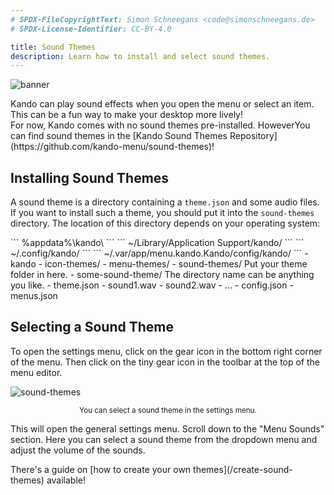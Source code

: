 ```yaml
---
# SPDX-FileCopyrightText: Simon Schneegans <code@simonschneegans.de>
# SPDX-License-Identifier: CC-BY-4.0

title: Sound Themes
description: Learn how to install and select sound themes.
---
```



![banner](../../assets/banners/banner09.png)

<Intro>
Kando can play sound effects when you open the menu or select an item.
This can be a fun way to make your desktop more lively!
</Intro>

<Aside type="tip" title="Get sound themes online!">
For now, Kando comes with no sound themes pre-installed.
HoweverYou can find sound themes in the [Kando Sound Themes Repository](https://github.com/kando-menu/sound-themes)!
</Aside>

## <Icon name="solar:cloud-download-bold-duotone" class="inline-icon" /> Installing Sound Themes

A sound theme is a directory containing a `theme.json` and some audio files.
If you want to install such a theme, you should put it into the `sound-themes` directory.
The location of this directory depends on your operating system:

<Tabs syncKey="os" >
  <TabItem label="Windows" icon="seti:windows">
    ```
    %appdata%\kando\
    ```
  </TabItem>
  <TabItem label="macOS" icon="apple">
    ```
    ~/Library/Application Support/kando/
    ```
  </TabItem>
  <TabItem label="Linux" icon="linux">
    ```
    ~/.config/kando/
    ```
  </TabItem>
  <TabItem label="Flatpak" icon="linux">
    ```
    ~/.var/app/menu.kando.Kando/config/kando/
    ```
  </TabItem>
</Tabs>

<FileTree>
- kando
  - icon-themes/
  - menu-themes/ 
  - sound-themes/ Put your theme folder in here.
    - some-sound-theme/ The directory name can be anything you like.
      - theme.json
      - sound1.wav
      - sound2.wav
      - ...
  - config.json
  - menus.json
</FileTree>


## <Icon name="solar:headphones-square-sound-bold-duotone" class="inline-icon" /> Selecting a Sound Theme

To open the settings menu, click on the gear icon in the bottom right corner of the menu.
Then click on the tiny gear icon in the toolbar at the top of the menu editor.

![sound-themes](../../assets/img/sound-themes.png) 
<center><sup>You can select a sound theme in the settings menu.</sup></center>

This will open the general settings menu.
Scroll down to the "Menu Sounds" section.
Here you can select a sound theme from the dropdown menu and adjust the volume of the sounds.

<Aside type="tip" title="Do you want to create your own sound themes?">
There's a guide on [how to create your own themes](/create-sound-themes) available!
</Aside>